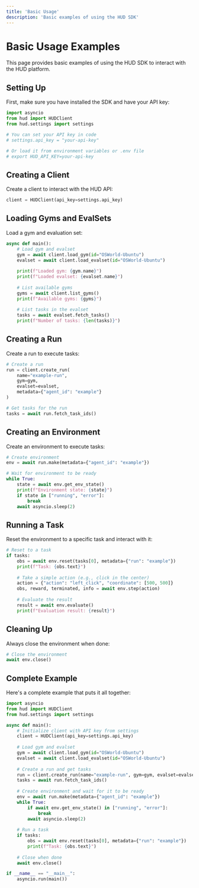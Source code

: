 ```yaml
---
title: 'Basic Usage'
description: 'Basic examples of using the HUD SDK'
---
```


# Basic Usage Examples

This page provides basic examples of using the HUD SDK to interact with the HUD platform.

## Setting Up

First, make sure you have installed the SDK and have your API key:

```python
import asyncio
from hud import HUDClient
from hud.settings import settings

# You can set your API key in code
# settings.api_key = "your-api-key"

# Or load it from environment variables or .env file
# export HUD_API_KEY=your-api-key
```

## Creating a Client

Create a client to interact with the HUD API:

```python
client = HUDClient(api_key=settings.api_key)
```

## Loading Gyms and EvalSets

Load a gym and evaluation set:

```python
async def main():
    # Load gym and evalset
    gym = await client.load_gym(id="OSWorld-Ubuntu")
    evalset = await client.load_evalset(id="OSWorld-Ubuntu")
    
    print(f"Loaded gym: {gym.name}")
    print(f"Loaded evalset: {evalset.name}")
    
    # List available gyms
    gyms = await client.list_gyms()
    print(f"Available gyms: {gyms}")
    
    # List tasks in the evalset
    tasks = await evalset.fetch_tasks()
    print(f"Number of tasks: {len(tasks)}")
```

## Creating a Run

Create a run to execute tasks:

```python
# Create a run
run = client.create_run(
    name="example-run",
    gym=gym,
    evalset=evalset,
    metadata={"agent_id": "example"}
)

# Get tasks for the run
tasks = await run.fetch_task_ids()
```

## Creating an Environment

Create an environment to execute tasks:

```python
# Create environment
env = await run.make(metadata={"agent_id": "example"})

# Wait for environment to be ready
while True:
    state = await env.get_env_state()
    print(f"Environment state: {state}")
    if state in ["running", "error"]:
        break
    await asyncio.sleep(2)
```

## Running a Task

Reset the environment to a specific task and interact with it:

```python
# Reset to a task
if tasks:
    obs = await env.reset(tasks[0], metadata={"run": "example"})
    print(f"Task: {obs.text}")
    
    # Take a simple action (e.g., click in the center)
    action = {"action": "left_click", "coordinate": [500, 500]}
    obs, reward, terminated, info = await env.step(action)
    
    # Evaluate the result
    result = await env.evaluate()
    print(f"Evaluation result: {result}")
```

## Cleaning Up

Always close the environment when done:

```python
# Close the environment
await env.close()
```

## Complete Example

Here's a complete example that puts it all together:

```python
import asyncio
from hud import HUDClient
from hud.settings import settings

async def main():
    # Initialize client with API key from settings
    client = HUDClient(api_key=settings.api_key)
    
    # Load gym and evalset
    gym = await client.load_gym(id="OSWorld-Ubuntu")
    evalset = await client.load_evalset(id="OSWorld-Ubuntu")
    
    # Create a run and get tasks
    run = client.create_run(name="example-run", gym=gym, evalset=evalset)
    tasks = await run.fetch_task_ids()
    
    # Create environment and wait for it to be ready
    env = await run.make(metadata={"agent_id": "example"})
    while True:
        if await env.get_env_state() in ["running", "error"]:
            break
        await asyncio.sleep(2)
    
    # Run a task
    if tasks:
        obs = await env.reset(tasks[0], metadata={"run": "example"})
        print(f"Task: {obs.text}")
    
    # Close when done
    await env.close()

if __name__ == "__main__":
    asyncio.run(main())
``` 